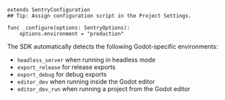 ```GDScript
extends SentryConfiguration
## Tip: Assign configuration script in the Project Settings.

func _configure(options: SentryOptions):
	options.environment = "production"
```

The SDK automatically detects the following Godot-specific environments:
- `headless_server` when running in headless mode
- `export_release` for release exports
- `export_debug` for debug exports
- `editor_dev` when running inside the Godot editor
- `editor_dev_run` when running a project from the Godot editor
